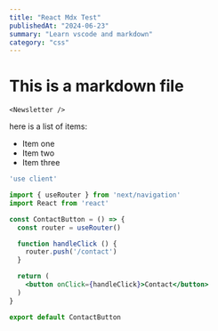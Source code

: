 ```yaml
---
title: "React Mdx Test"
publishedAt: "2024-06-23"
summary: "Learn vscode and markdown"
category: "css"
---
```


# This is a markdown file

`<Newsletter />`

here is a list of items:

- Item one
- Item two
- Item three

```jsx
'use client'

import { useRouter } from 'next/navigation'
import React from 'react'

const ContactButton = () => {
  const router = useRouter()

  function handleClick () {
    router.push('/contact')
  }

  return (
    <button onClick={handleClick}>Contact</button>
  )
}

export default ContactButton
```